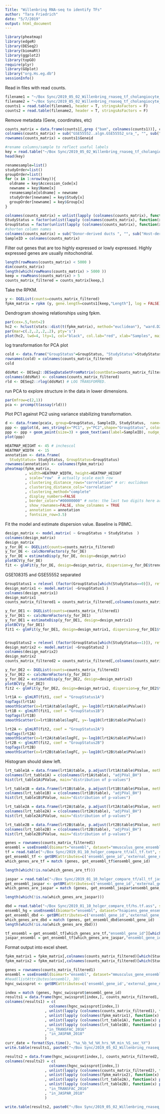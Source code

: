 ```yaml
---
Title: "Willenbring RNA-seq to identify TFs"
author: "Tara Friedrich"
date: "5/7/2019"
output: html_document
---
```


```r
library(pheatmap)
library(edgeR)
library(DESeq2)
library(biomaRt)
library(ggplot2)
library(topGO)
require(plyr)
library(GOplot)
library("org.Hs.eg.db")
sessionInfo()
```

Read in files with read counts.  
```r
filename1 = "~/Box Sync/2019_05_02_Willenbring_rnaseq_tf_cholangiocyte_hepatocyte/readcounts_GSE108315.txt"
filename2 = "~/Box Sync/2019_05_02_Willenbring_rnaseq_tf_cholangiocyte_hepatocyte/readcounts_GSE55552.txt"
counts1 = read.table(filename1, header = T, stringsAsFactors = F) 
counts2 = read.table(filename2, header = T, stringsAsFactors = F)
```

Remove metadata (Gene, coordinates, etc)
```r
counts_matrix = data.frame(counts1[,grep ("bam", colnames(counts1))], counts2[,grep ("bam", colnames(counts2))])
colnames(counts_matrix) = sub("GSE55552..algn.GSE55552_sra_", "", sub(".sra_algn_Aligned.sortedByCoord.out.bam", "", sub("GSE108315..algn.GSE108315_sra_", "", colnames(counts_matrix))))
rownames(counts_matrix) = counts1$Geneid

#rename columns/sample to reflect useful labels 
key = read.table("~/Box Sync/2019_05_02_Willenbring_rnaseq_tf_cholangiocyte_hepatocyte/key_SRR_to_name.txt", header = T, stringsAsFactors = F, fill=T, sep="\t")
head(key)

renamesample=list()
studyOrder=list()
groupOrder=list()
for (x in 1:nrow(key)){
  oldname = key$Accession_Code[x]
  newname = key$Name[x]
  renamesample[oldname] = newname
  studyOrder[newname] = key$Study[x]
  groupOrder[newname] = key$Group[x]
}

colnames(counts_matrix) = unlist(lapply (colnames(counts_matrix), function(x) renamesample[[x]]))
StudyStatus = factor(unlist(lapply (colnames(counts_matrix), function(x) studyOrder[[x]])))
GroupStatus = factor(unlist(lapply (colnames(counts_matrix), function(x) groupOrder[[x]])))
#shorten column names
colnames(counts_matrix) = sub("Donor-derived ducts ", "", sub("Host-derived ducts ", "", sub("Hepatocyte ", "", colnames(counts_matrix))))
SampleID = colnames(counts_matrix)
```
Filter out genes that are too highly expressed or lowly expressed. Highly expressed genes are usually mitochondrial. 
```r
length(rowMeans(counts_matrix) < 5000 )
dim(counts_matrix)
length(which(rowMeans(counts_matrix) > 5000 ))
keep = rowMeans(counts_matrix) > 5 
counts_matrix_filtered = counts_matrix[keep,]
```
Take the RPKM.
```r
y <- DGEList(counts=counts_matrix_filtered)
fpkm_matrix = rpkm (y, gene.length=counts1[keep,"Length"], log = FALSE)
```
Dendrogram showing relationships using fpkm. 
```r
par(cex=.5,font=2)
hc2 <- hclust(stats::dist(t(fpkm_matrix), method="euclidean"), "ward.D2")
par(mar=c(.2,.2,.2,.2), pty='s')
plot(hc2, lwd=4, lty=1, col="black", col.lab="red", xlab="Samples", main="Samples clustered by FPKM using Ward's clustering & Euclidean distance")
```


log transformation for PCA plot 
```r
cold <- data.frame("GroupStatus"=GroupStatus, "StudyStatus"=StudyStatus) 
rownames(cold) = colnames(counts_matrix_filtered)
cold

ddsMat <- DESeq2::DESeqDataSetFromMatrix(countData=counts_matrix_filtered, colData=cold, design=~GroupStatus );
colnames(ddsMat) <- colnames(counts_matrix_filtered)
rld <- DESeq2::rlog(ddsMat) # LOG TRANSFORMED.
```

run PCA to explore structure in the data in lower dimensions.  
```r
par(mfrow=c(2,1))
pca <- prcomp(t(assay(rld)))
```


Plot PC1 against PC2 using variance stabilizing transformation. 

```r
d <- data.frame(pca$x, group=GroupStatus, SampleID, StudyStatus,  name=colnames(rld)) # returns PC1, PC2, ... PC8... etc
ppp <- ggplot(d, aes_string(x="PC1", y="PC2",shape="GroupStatus", color="StudyStatus"))
ppp <- ppp + geom_point(size=3) + geom_text(aes(label=SampleID), nudge_y=6)
plot(ppp)
```  

```r
HEATMAP_HEIGHT <- 45 # inchescol
HEATMAP_WIDTH  <- 15
annotation <- data.frame(
  StudyStatus= StudyStatus, GroupStatus=GroupStatus)
rownames(annotation) <- colnames(fpkm_matrix)
pheatmap(fpkm_matrix,
         , width=HEATMAP_WIDTH, height=HEATMAP_HEIGHT
         , scale="row"  # actually scale each row
         , clustering_distance_rows="correlation" # or: euclidean
         , clustering_distance_cols="correlation"
         , clustering_method="complete"
         , display_numbers=FALSE
         , border_color="#00000000" # note: the last two digits here are the alpha channel/ transparency
         , show_rownames=FALSE, show_colnames = TRUE
         , annotation = annotation
         , fontsize_row=3.5)
```

Fit the model and estimate dispersion value. Baseline is PBMC.  
```r
design_matrix <- model.matrix( ~ GroupStatus + StudyStatus  )
colnames(design_matrix)
design_matrix
y_for_DE <- DGEList(counts=counts_matrix_filtered)
y_for_DE <- calcNormFactors(y_for_DE)
y_for_DE = estimateDisp(y_for_DE, design=design_matrix) 
plotBCV(y_for_DE)
fit <- glmFit(y_for_DE, design=design_matrix, dispersion=y_for_DE$trended.dispersion)
```

GSE108315 and GSE55552 separated 
```r
GroupStatus1 = relevel (factor(GroupStatus[which(StudyStatus==0)]), ref="C")
design_matrix1 <- model.matrix( ~GroupStatus1 )
colnames(design_matrix1)
design_matrix1
counts_matrix_filtered1 = counts_matrix_filtered[,colnames(counts_matrix_filtered)[which(StudyStatus==0)]]

y_for_DE1 <- DGEList(counts=counts_matrix_filtered1)
y_for_DE1 <- calcNormFactors(y_for_DE1)
y_for_DE1 = estimateDisp(y_for_DE1, design=design_matrix1) 
plotBCV(y_for_DE1)
fit1 <- glmFit(y_for_DE1, design=design_matrix1, dispersion=y_for_DE1$trended.dispersion)


GroupStatus2 = relevel (factor(GroupStatus[which(StudyStatus==1)]), ref="C")
design_matrix2 <- model.matrix( ~GroupStatus2 )
colnames(design_matrix2)
design_matrix2
counts_matrix_filtered2 = counts_matrix_filtered[,colnames(counts_matrix_filtered)[which(StudyStatus==1)]]

y_for_DE2 <- DGEList(counts=counts_matrix_filtered2)
y_for_DE2 <- calcNormFactors(y_for_DE2)
y_for_DE2 = estimateDisp(y_for_DE2, design=design_matrix2) 
plotBCV(y_for_DE2)
fit2 <- glmFit(y_for_DE2, design=design_matrix2, dispersion=y_for_DE2$trended.dispersion)

```

```r
lrt1A <- glmLRT(fit1, coef = "GroupStatus1A")
topTags(lrt1A)
smoothScatter(x=lrt1A$table$logFC, y=-log10(lrt1A$table$PValue))
lrt1B <- glmLRT(fit1, coef = "GroupStatus1B")
topTags(lrt1B)
smoothScatter(x=lrt1B$table$logFC, y=-log10(lrt1B$table$PValue))

lrt2A <- glmLRT(fit2, coef = "GroupStatus2A")
topTags(lrt2A)
smoothScatter(x=lrt2A$table$logFC, y=-log10(lrt2A$table$PValue))
lrt2B <- glmLRT(fit2, coef = "GroupStatus2B")
topTags(lrt2B)
smoothScatter(x=lrt2B$table$logFC, y=-log10(lrt2B$table$PValue))

```

Histogram should skew left.  
```r
lrt_table1A = data.frame(lrt1A$table, p.adjust(lrt1A$table$PValue, method = "BH"))
colnames(lrt_table1A) = c(colnames(lrt1A$table), "adjPVal_BH")
hist(lrt_table1A$PValue, main="distribution of p-values") 

lrt_table1B = data.frame(lrt1B$table, p.adjust(lrt1B$table$PValue, method = "BH"))
colnames(lrt_table1B) = c(colnames(lrt1B$table), "adjPVal_BH")
hist(lrt_table1B$PValue, main="distribution of p-values") 

lrt_table2A = data.frame(lrt2A$table, p.adjust(lrt2A$table$PValue, method = "BH"))
colnames(lrt_table2A) = c(colnames(lrt2A$table), "adjPVal_BH")
hist(lrt_table2A$PValue, main="distribution of p-values") 

lrt_table2B = data.frame(lrt2B$table, p.adjust(lrt2B$table$PValue, method = "BH"))
colnames(lrt_table2B) = c(colnames(lrt2B$table), "adjPVal_BH")
hist(lrt_table2B$PValue, main="distribution of p-values") 

```



```r
genes = rownames(counts_matrix_filtered1)
ensembl = useEnsembl(biomart="ensembl", dataset="mmusculus_gene_ensembl",host="www.ensembl.org")
tf = read.table("~/Box Sync/2019_01_10_holger_compare_tf/all_tf.txt", sep="\t")
get_ensembl_tf <- getBM(attributes=c('ensembl_gene_id','external_gene_name','description'), filters = 'external_gene_name',  values = tf$V1 , mart = ensembl)
which_genes_are_tf = match (genes, get_ensembl_tf$ensembl_gene_id)

length(which(!is.na(which_genes_are_tf)))

jaspar = read.table("~/Box Sync/2019_01_10_holger_compare_tf/all_tf_jaspar_non_redundant.txt", sep="\t")
get_ensembl_jaspar <- getBM(attributes=c('ensembl_gene_id','external_gene_name','description'),filters = 'external_gene_name',  values = jaspar$V1 , mart = ensembl)
which_genes_are_jaspar = match (genes, get_ensembl_jaspar$ensembl_gene_id)

length(which(!is.na(which_genes_are_jaspar)))

dbd = read.table("~/Box Sync/2019_01_10_holger_compare_tf/hs.tf.ass", sep="\t")
ensembl_hg = useEnsembl(biomart="ensembl", dataset="hsapiens_gene_ensembl",host="www.ensembl.org")
get_ensembl_dbd <- getBM(attributes=c('ensembl_gene_id','external_gene_name','description', 'ensembl_peptide_id'),filters = 'ensembl_peptide_id',  values = dbd$V2 , mart = ensembl_hg)
which_genes_are_dbd = match (genes, get_ensembl_dbd$ensembl_gene_id)
length(which(!is.na(which_genes_are_dbd)))

tf_ensembl = get_ensembl_tf[which_genes_are_tf,"ensembl_gene_id"][which(!is.na(get_ensembl_tf[which_genes_are_tf,"ensembl_gene_id"]))]
jaspar_ensembl = get_ensembl_tf[which_genes_are_jaspar,"ensembl_gene_id"][which(!is.na(get_ensembl_jaspar[which_genes_are_jaspar,"ensembl_gene_id"]))]

```



Format output into excel sheet. 
```r
fpkm_matrix1 = fpkm_matrix[,colnames(counts_matrix_filtered)[which(StudyStatus==0)]]
fpkm_matrix2 = fpkm_matrix[,colnames(counts_matrix_filtered)[which(StudyStatus==1)]]

genes = rownames(counts_matrix_filtered1)
ensembl = useEnsembl(biomart="ensembl", dataset="mmusculus_gene_ensembl",host="www.ensembl.org")
#head(listAttributes(ensembl), 30)
hgnc_swissprot <- getBM(attributes=c('ensembl_gene_id','external_gene_name','description'),filters = 'ensembl_gene_id',  values = genes , mart = ensembl)

index = match (genes, hgnc_swissprot$ensembl_gene_id)
results1 = data.frame(hgnc_swissprot[index,], counts_matrix_filtered1, fpkm_matrix1, lrt_table1A,lrt_table1B, hgnc_swissprot[index,"ensembl_gene_id"] %in% tf_ensembl, hgnc_swissprot[index,"ensembl_gene_id"] %in% jaspar_ensembl)
colnames(results1) = c(
                    colnames(hgnc_swissprot[index,])
                  , unlist(lapply (colnames(counts_matrix_filtered1), function(x) paste(x, "counts", sep="_")))
                  , unlist(lapply (colnames(fpkm_matrix1), function(x) paste(x, "fpkm", sep="_")))
                  , unlist(lapply (colnames(lrt_table1A), function(x) paste(x, "_mT_vs_DDC_baseline", sep="_")))
                  , unlist(lapply (colnames(lrt_table1B), function(x) paste(x, "_neg_vs_DDC_baseline", sep="_")))
                  ,"in_TRANSFAC_2016"
                  , "in_JASPAR_2018"
                  )
curr_date = format(Sys.time(), "%a_%b_%d_%H_hrs_%M_min_%S_sec_%Y")
write.table(results1, paste0("~/Box Sync/2019_05_02_Willenbring_rnaseq_tf_cholangiocyte_hepatocyte/willenbring_", "GSE108315", "_de_", curr_date, ".xls"), row.names=rownames(counts_matrix_filtered1), col.names=NA, sep="\t")

results2 = data.frame(hgnc_swissprot[index,], counts_matrix_filtered2, fpkm_matrix2, lrt_table2A,lrt_table2B,hgnc_swissprot[index,"ensembl_gene_id"] %in% tf_ensembl, hgnc_swissprot[index,"ensembl_gene_id"] %in% jaspar_ensembl)
colnames(results2) = c(
                    colnames(hgnc_swissprot[index,])
                  , unlist(lapply (colnames(counts_matrix_filtered2), function(x) paste(x, "counts", sep="_")))
                  , unlist(lapply (colnames(fpkm_matrix2), function(x) paste(x, "fpkm", sep="_")))
                  , unlist(lapply (colnames(lrt_table2A), function(x) paste(x, "_HpC_vs_H_baseline", sep="_")))
                  , unlist(lapply (colnames(lrt_table2B), function(x) paste(x, "_pC_vs_H_baseline", sep="_")))
                  , "in_TRANSFAC_2016"
                  , "in_JASPAR_2018"
                  )

write.table(results2, paste0("~/Box Sync/2019_05_02_Willenbring_rnaseq_tf_cholangiocyte_hepatocyte/willenbring_", "GSE55552", "_de_", curr_date, ".xls"), row.names=rownames(counts_matrix_filtered2), col.names=NA, sep="\t")

```


